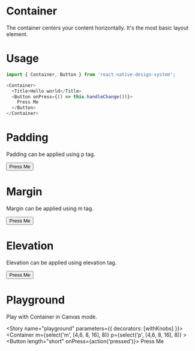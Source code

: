 
<Meta title="Design System|Container" component={Container} />

# Container
The container centers your content horizontally. It's the most basic layout element.
 
# Usage
```js
import { Container, Button } from 'react-native-design-system';

<Container>
  <Title>Hello world</Title>
  <Button onPress={() => this.handleChange())}>
    Press Me
  </Button>
</Container>
```

# Padding
Padding can be applied using p tag.

<Preview>
  <Story name="padding">
        <Container p={4}>
          <Button onPress={action('pressed')}>
            Press Me
          </Button>
        </Container>
  </Story>
</Preview>

# Margin
Margin can be applied using m tag.

<Preview>
  <Story name="margin">
        <Container m={4}>
          <Button onPress={action('pressed')}>
            Press Me
          </Button>
        </Container>
  </Story>
</Preview>

# Elevation
Elevation can be applied using elevation tag.

<Preview>
  <Story name="elevation">
        <Container elevation={12}>
          <Button onPress={action('pressed')}>
            Press Me
          </Button>
        </Container>
  </Story>
</Preview>

# Playground
Play with Container in Canvas mode.

<Story name="playground" parameters={{ decorators: [withKnobs] }}>
    <Container
      m={select('m', [4,6, 8, 16], 8)}
      p={select('p', [4,6, 8, 16], 8)}
    >
    <Title>Hello world</Title>
    <Button
      length="short"
      onPress={action('pressed')}>
      Press Me
    </Button>
    </Container>
</Story>